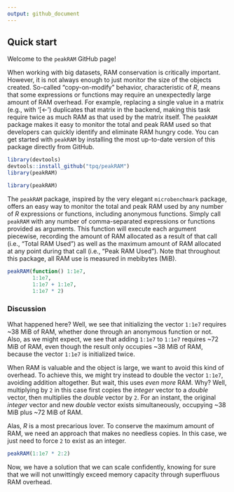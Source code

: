 ```yaml
---
output: github_document
---
```


<!-- README.md is generated from README.Rmd. Please edit that file -->

## Quick start

Welcome to the `peakRAM` GitHub page!

When working with big datasets, RAM conservation is critically important. However, it is not always enough to just monitor the size of the objects created. So-called "copy-on-modify" behavior, characteristic of *R*, means that some expressions or functions may require an unexpectedly large amount of RAM overhead. For example, replacing a single value in a matrix (e.g., with '[<-') duplicates that matrix in the backend, making this task require twice as much RAM as that used by the matrix itself. The `peakRAM` package makes it easy to monitor the total and peak RAM used so that developers can quickly identify and eliminate RAM hungry code. You can get started with `peakRAM` by installing the most up-to-date version of this package directly from GitHub.

```r
library(devtools)
devtools::install_github("tpq/peakRAM")
library(peakRAM)
```

```r
library(peakRAM)
```

The `peakRAM` package, inspired by the very elegant `microbenchmark` package, offers an easy way to monitor the total and peak RAM used by any number of *R* expressions or functions, including anonymous functions. Simply call `peakRAM` with any number of comma-separated expressions or functions provided as arguments. This function will execute each argument piecewise, recording the amount of RAM allocated as a result of that call (i.e., "Total RAM Used") as well as the maximum amount of RAM allocated at any point during that call (i.e., "Peak RAM Used"). Note that throughout this package, all RAM use is measured in mebibytes (MiB).

```r
peakRAM(function() 1:1e7,
        1:1e7,
        1:1e7 + 1:1e7,
        1:1e7 * 2)
```

### Discussion

What happened here? Well, we see that initializing the vector `1:1e7` requires ~38 MiB of RAM, whether done through an anonymous function or not. Also, as we might expect, we see that adding `1:1e7` to `1:1e7` requires ~72 MiB of RAM, even though the result only occupies ~38 MiB of RAM, because the vector `1:1e7` is initialized twice.

When RAM is valuable and the object is large, we want to avoid this kind of overhead. To achieve this, we might try instead to double the vector `1:1e7`, avoiding addition altogether. But wait, this uses *even more* RAM. Why? Well, multiplying by `2` in this case first copies the *integer* vector to a *double* vector, then multiplies the *double* vector by `2`. For an instant, the original *integer* vector and new *double* vector exists simultaneously, occupying ~38 MiB plus ~72 MiB of RAM.

Alas, *R* is a most precarious lover. To conserve the maximum amount of RAM, we need an approach that makes no needless copies. In this case, we just need to force `2` to exist as an integer.

```r
peakRAM(1:1e7 * 2:2)
```

Now, we have a solution that we can scale confidently, knowing for sure that we will not unwittingly exceed memory capacity through superfluous RAM overhead.
